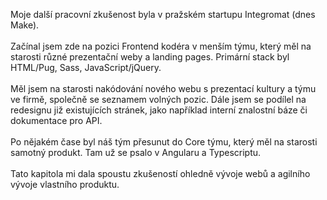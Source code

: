 Moje další pracovní zkušenost byla
v pražském startupu Integromat (dnes Make).
\
\
Začínal jsem zde na pozici Frontend kodéra v menším týmu, který měl na starosti různé
prezentační weby a landing pages.
Primární stack byl HTML/Pug, Sass, JavaScript/jQuery.
\
\
Měl jsem na starosti nakódování nového webu s prezentací kultury a týmu ve firmě,
společně se seznamem volných pozic.
Dále jsem se podílel na redesignu již existujících stránek, jako například interní znalostní báze
či dokumentace pro API.
\
\
Po nějakém čase byl náš tým přesunut do Core týmu, který měl na starosti samotný produkt.
Tam už se psalo v Angularu a Typescriptu.
\
\
Tato kapitola mi dala spoustu zkušeností ohledně vývoje webů a agilního vývoje vlastního produktu.


